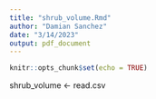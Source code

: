 ```yaml
---
title: "shrub_volume.Rmd"
author: "Damian Sanchez"
date: "3/14/2023"
output: pdf_document
---
```


```r
knitr::opts_chunk$set(echo = TRUE)
```
shrub_volume <- read.csv